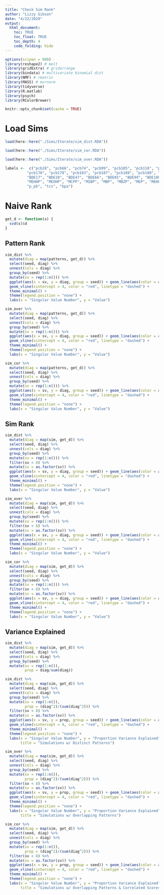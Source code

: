 ```yaml
---
title: "Check Sim Rank"
author: "Lizzy Gibson"
date: "4/22/2020"
output: 
  html_document:
    toc: TRUE
    toc_float: TRUE
    toc_depth: 4
    code_folding: hide
---
```


```r
options(scipen = 999)
library(reshape2) # melt
library(gridExtra) # gridarrange
library(bindata) # multivariate binomial dist
library(NMF) # rmatrix
library(MASS) # mvrnorm
library(tidyverse)
library(R.matlab)
library(psych)
library(RColorBrewer)

knitr::opts_chunk$set(cache = TRUE)
```

# Load Sims

```r
load(here::here("./Sims/Iterate/sim_dist.RDA"))

load(here::here("./Sims/Iterate/sim_cor.RDA"))

load(here::here("./Sims/Iterate/sim_over.RDA"))

labels <-  c("pcb28", "pcb66", "pcb74", "pcb99", "pcb105", "pcb118", "pcb138_158", "pcb146", "pcb153", "pcb156", "pcb167",
          "pcb170", "pcb178", "pcb183", "pcb187", "pcb180", "pcb189", "pcb194", "pcb196_203", "pcb199", "pcb206", "pcb209",
          "BDE17", "BDE28", "BDE47", "BDE66", "BDE85", "BDE99", "BDE100", "BDE153", "BDE154", "BDE183", "BDE209", "MECPP",
          "MEHHP", "MEOHP", "MCPP", "MIBP", "MBP", "MBZP", "MEP", "MEHP", "dcp_24", "dcp_25", "b_pb", "bp_3", "m_pb",
          "p_pb", "tcs", "bpa")
```

# Naive Rank

```r
get_d <- function(x) {
  svd(x)$d
}
```

## Pattern Rank
```r
sim_dist %>% 
  mutate(diag = map(patterns, get_d)) %>% 
  select(seed, diag) %>% 
  unnest(cols = diag) %>% 
  group_by(seed) %>% 
  mutate(sv = rep(1:n())) %>% 
  ggplot(aes(x = sv, y = diag, group = seed)) + geom_line(aes(color = as.factor(seed))) +
  geom_vline(xintercept = 4, color = "red", linetype = "dashed") +
  theme_minimal() +
  theme(legend.position = "none") +
  labs(x = "Singular Value Number", y = "Value")

sim_over %>% 
  mutate(diag = map(patterns, get_d)) %>% 
  select(seed, diag) %>% 
  unnest(cols = diag) %>% 
  group_by(seed) %>% 
  mutate(sv = rep(1:n())) %>% 
  ggplot(aes(x = sv, y = diag, group = seed)) + geom_line(aes(color = as.factor(seed))) +
  geom_vline(xintercept = 4, color = "red", linetype = "dashed") +
  theme_minimal() +
  theme(legend.position = "none") +
  labs(x = "Singular Value Number", y = "Value")  

sim_cor %>% 
  mutate(diag = map(patterns, get_d)) %>% 
  select(seed, diag) %>% 
  unnest(cols = diag) %>% 
  group_by(seed) %>% 
  mutate(sv = rep(1:n())) %>% 
  ggplot(aes(x = sv, y = diag, group = seed)) + geom_line(aes(color = as.factor(seed))) +
  geom_vline(xintercept = 4, color = "red", linetype = "dashed") +
  theme_minimal() +
  theme(legend.position = "none") +
  labs(x = "Singular Value Number", y = "Value")
```

## Sim Rank

```r
sim_dist %>% 
  mutate(diag = map(sim, get_d)) %>% 
  select(seed, diag) %>% 
  unnest(cols = diag) %>% 
  group_by(seed) %>% 
  mutate(sv = rep(1:n())) %>% 
  filter(sv < 8) %>% 
  mutate(sv = as.factor(sv)) %>% 
  ggplot(aes(x = sv, y = diag, group = seed)) + geom_line(aes(color = as.factor(seed)), alpha = 0.25) +
  geom_vline(xintercept = 4, color = "red", linetype = "dashed") +
  theme_minimal() +
  theme(legend.position = "none") +
  labs(x = "Singular Value Number", y = "Value")

sim_over %>% 
  mutate(diag = map(sim, get_d)) %>% 
  select(seed, diag) %>% 
  unnest(cols = diag) %>% 
  group_by(seed) %>% 
  mutate(sv = rep(1:n())) %>% 
  filter(sv < 8) %>% 
  mutate(sv = as.factor(sv)) %>% 
  ggplot(aes(x = sv, y = diag, group = seed)) + geom_line(aes(color = as.factor(seed)), alpha = 0.25) +
  geom_vline(xintercept = 4, color = "red", linetype = "dashed") +
  theme_minimal() +
  theme(legend.position = "none") +
  labs(x = "Singular Value Number", y = "Value")

sim_cor %>% 
  mutate(diag = map(sim, get_d)) %>% 
  select(seed, diag) %>% 
  unnest(cols = diag) %>% 
  group_by(seed) %>% 
  mutate(sv = rep(1:n())) %>% 
  filter(sv < 8) %>% 
  mutate(sv = as.factor(sv)) %>%   
  ggplot(aes(x = sv, y = diag, group = seed)) + geom_line(aes(color = as.factor(seed)), alpha = 0.25) +
  geom_vline(xintercept = 4, color = "red", linetype = "dashed") +
  theme_minimal() +
  theme(legend.position = "none") +
  labs(x = "Singular Value Number", y = "Value")
```

## Variance Explained
```r
sim_dist %>% 
  mutate(diag = map(sim, get_d)) %>% 
  select(seed, diag) %>% 
  unnest(cols = diag) %>% 
  group_by(seed) %>% 
  mutate(sv = rep(1:n()),
         prop = diag/sum(diag))
```

```r
sim_dist %>% 
  mutate(diag = map(sim, get_d)) %>% 
  select(seed, diag) %>% 
  unnest(cols = diag) %>% 
  group_by(seed) %>% 
  mutate(sv = rep(1:n()),
         prop = (diag^2)/(sum(diag^2))) %>% 
  filter(sv < 8) %>% 
  mutate(sv = as.factor(sv)) %>% 
  ggplot(aes(x = sv, y = prop, group = seed)) + geom_line(aes(color = as.factor(seed)), alpha = 0.25) +
  geom_vline(xintercept = 4, color = "red", linetype = "dashed") +
  theme_minimal() +
  theme(legend.position = "none") +
  labs(x = "Singular Value Number", y = "Proportion Variance Explained",
       title = "Simulations w/ Distinct Patterns")

sim_over %>% 
  mutate(diag = map(sim, get_d)) %>% 
  select(seed, diag) %>% 
  unnest(cols = diag) %>% 
  group_by(seed) %>% 
  mutate(sv = rep(1:n()),
         prop = (diag^2)/(sum(diag^2))) %>% 
  filter(sv < 8) %>% 
  mutate(sv = as.factor(sv)) %>% 
  ggplot(aes(x = sv, y = prop, group = seed)) + geom_line(aes(color = as.factor(seed)), alpha = 0.25) +
  geom_vline(xintercept = 4, color = "red", linetype = "dashed") +
  theme_minimal() +
  theme(legend.position = "none") +
  labs(x = "Singular Value Number", y = "Proportion Variance Explained"
       title = "Simulations w/ Overlapping Patterns")

sim_cor %>% 
  mutate(diag = map(sim, get_d)) %>% 
  select(seed, diag) %>% 
  unnest(cols = diag) %>% 
  group_by(seed) %>% 
  mutate(sv = rep(1:n()),
         prop = (diag^2)/(sum(diag^2))) %>% 
  filter(sv < 8) %>% 
  mutate(sv = as.factor(sv)) %>% 
  ggplot(aes(x = sv, y = prop, group = seed)) + geom_line(aes(color = as.factor(seed)), alpha = 0.25) +
  geom_vline(xintercept = 4, color = "red", linetype = "dashed") +
  theme_minimal() +
  theme(legend.position = "none") +
  labs(x = "Singular Value Number", y = "Proportion Variance Explained",
       title = "Simulations w/ Overlapping Patterns & Correlated Scores")
```



